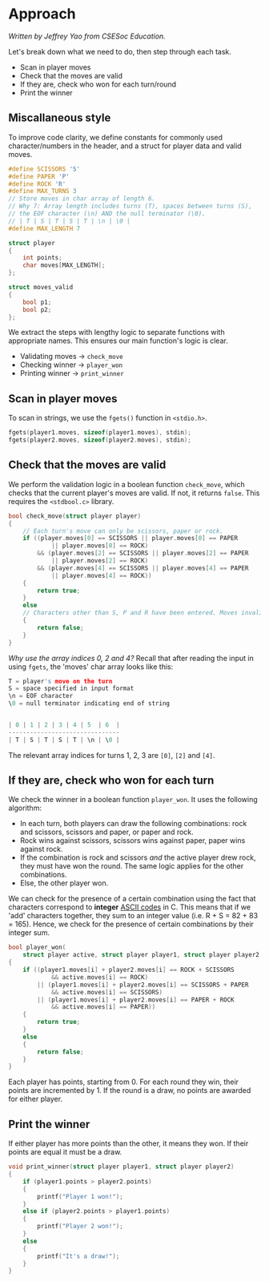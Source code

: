 
# Approach

_Written by Jeffrey Yao from CSESoc Education._

Let's break down what we need to do, then step through each task.

- Scan in player moves
- Check that the moves are valid
- If they are, check who won for each turn/round
- Print the winner

## Miscallaneous style

To improve code clarity, we define constants for commonly used character/numbers in the header, and a struct for player data and valid moves.

```c
#define SCISSORS 'S'
#define PAPER 'P'
#define ROCK 'R'
#define MAX_TURNS 3
// Store moves in char array of length 6.
// Why 7: Array length includes turns (T), spaces between turns (S),
// the EOF character (\n) AND the null terminator (\0).
// | T | S | T | S | T | \n | \0 |
#define MAX_LENGTH 7

struct player
{
    int points;
    char moves[MAX_LENGTH];
};

struct moves_valid
{
    bool p1;
    bool p2;
};
```

We extract the steps with lengthy logic to separate functions with appropriate names. This ensures our main function's logic is clear.

- Validating moves → `check_move`
- Checking winner → `player_won`
- Printing winner → `print_winner`

## Scan in player moves

To scan in strings, we use the `fgets()` function in `<stdio.h>`.

```c
fgets(player1.moves, sizeof(player1.moves), stdin);
fgets(player2.moves, sizeof(player2.moves), stdin);
```

## Check that the moves are valid

We perform the validation logic in a boolean function `check_move`, which checks that the current player's moves are valid. If not, it returns `false`. This requires the `<stdbool.c>` library.

```c
bool check_move(struct player player)
{
    // Each turn's move can only be scissors, paper or rock.
    if ((player.moves[0] == SCISSORS || player.moves[0] == PAPER
            || player.moves[0] == ROCK)
        && (player.moves[2] == SCISSORS || player.moves[2] == PAPER
            || player.moves[2] == ROCK)
        && (player.moves[4] == SCISSORS || player.moves[4] == PAPER
            || player.moves[4] == ROCK))
    {
        return true;
    }
    else
    // Characters other than S, P and R have been entered. Moves invalid.
    {
        return false;
    }
}
```

_Why use the array indices 0, 2 and 4?_ Recall that after reading the input in using `fgets`, the 'moves' char array looks like this:

```c
T = player's move on the turn
S = space specified in input format
\n = EOF character
\0 = null terminator indicating end of string


| 0 | 1 | 2 | 3 | 4 | 5  | 6  |
-------------------------------
| T | S | T | S | T | \n | \0 |
```

The relevant array indices for turns 1, 2, 3 are `[0]`, `[2]` and `[4]`.

## If they are, check who won for each turn

We check the winner in a boolean function `player_won`. It uses the following algorithm:

- In each turn, both players can draw the following combinations: rock and scissors, scissors and paper, or paper and rock.
- Rock wins against scissors, scissors wins against paper, paper wins against rock.
- If the combination is rock and scissors _and_ the active player drew rock, they must have won the round. The same logic applies for the other combinations.
- Else, the other player won.

We can check for the presence of a certain combination using the fact that characters correspond to **integer** [ASCII codes](http://sticksandstones.kstrom.com/appen.html) in C. This means that if we 'add' characters together, they sum to an integer value (i.e. R + S = 82 + 83 = 165). Hence, we check for the presence of certain combinations by their integer sum.

```c
bool player_won(
    struct player active, struct player player1, struct player player2, int i)
{
    if ((player1.moves[i] + player2.moves[i] == ROCK + SCISSORS
            && active.moves[i] == ROCK)
        || (player1.moves[i] + player2.moves[i] == SCISSORS + PAPER
            && active.moves[i] == SCISSORS)
        || (player1.moves[i] + player2.moves[i] == PAPER + ROCK
            && active.moves[i] == PAPER))
    {
        return true;
    }
    else
    {
        return false;
    }
}
```

Each player has points, starting from 0. For each round they win, their points are incremented by 1. If the round is a draw, no points are awarded for either player.

## Print the winner

If either player has more points than the other, it means they won. If their points are equal it must be a draw.

```c
void print_winner(struct player player1, struct player player2)
{
    if (player1.points > player2.points)
    {
        printf("Player 1 won!");
    }
    else if (player2.points > player1.points)
    {
        printf("Player 2 won!");
    }
    else
    {
        printf("It's a draw!");
    }
}
```
